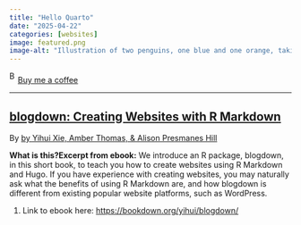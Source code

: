 ```yaml
---
title: "Hello Quarto"
date: "2025-04-22"
categories: [websites]
image: featured.png
image-alt: "Illustration of two penguins, one blue and one orange, taking a selfie with a selfie stick. The moon in the background looks like the Quarto logo."
---
```



<link href="https://fonts.googleapis.com/css?family=Cookie" rel="stylesheet"><a class="bmc-button" target="_blank" href="https://www.buymeacoffee.com/JoscelinRocha">![Buy me a coffee](https://cdn.buymeacoffee.com/buttons/bmc-new-btn-logo.svg){alt="Buy me a coffee" width="15" height="21"}Buy me a coffee</a>

------------------------------------------------------------------------


## [blogdown: Creating Websites with R Markdown](https://bookdown.org/yihui/blogdown/)

By [by Yihui Xie, Amber Thomas, & Alison Presmanes
Hill](https://bookdown.org/yihui/blogdown/)

**What is this?****Excerpt from ebook:** We introduce an R package, blogdown, in this
short book, to teach you how to create websites using R Markdown and
Hugo. If you have experience with creating websites, you may naturally
ask what the benefits of using R Markdown are, and how blogdown is
different from existing popular website platforms, such as WordPress.

1.  Link to ebook here: <https://bookdown.org/yihui/blogdown/>